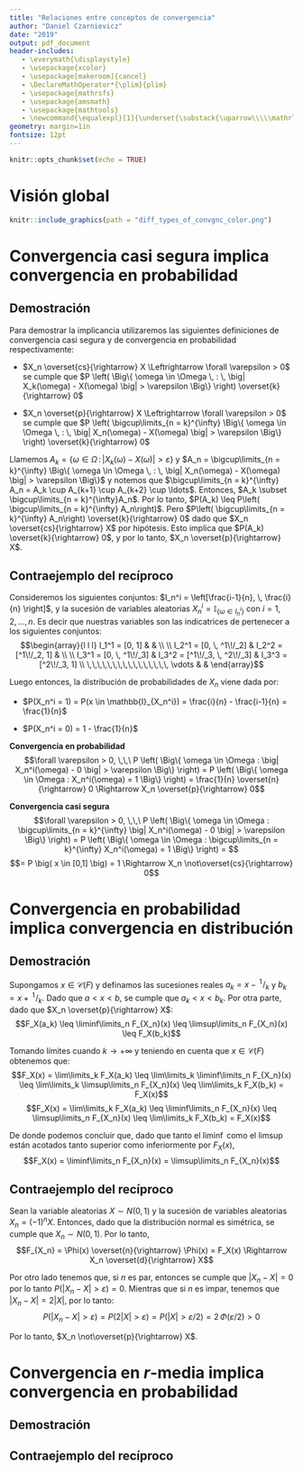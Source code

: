 ```yaml
---
title: "Relaciones entre conceptos de convergencia"
author: "Daniel Czarnievicz"
date: "2019"
output: pdf_document
header-includes:
   - \everymath{\displaystyle}
   - \usepackage{xcolor}
   - \usepackage[makeroom]{cancel}
   - \DeclareMathOperator*{\plim}{plim}
   - \usepackage{mathrsfs}
   - \usepackage{amsmath}
   - \usepackage{mathtools}
   - \newcommand{\equalexpl}[1]{\underset{\substack{\uparrow\\\\\mathrlap{\text{\hspace{-2em}#1}}}}{\approx}}
geometry: margin=1in
fontsize: 12pt
---
```


```r
knitr::opts_chunk$set(echo = TRUE)
```

# Visión global

```r
knitr::include_graphics(path = "diff_types_of_convgnc_color.png")
```


# Convergencia casi segura implica convergencia en probabilidad

## Demostración

Para demostrar la implicancia utilizaremos las siguientes definiciones de convergencia casi segura y de convergencia en probabilidad respectivamente:

- $X_n \overset{cs}{\rightarrow} X \Leftrightarrow \forall \varepsilon > 0$ se cumple que $P \left( \Big\{ \omega \in \Omega \, : \, \big| X_k(\omega) - X(\omega) \big| > \varepsilon \Big\} \right) \overset{k}{\rightarrow} 0$  

- $X_n \overset{p}{\rightarrow} X \Leftrightarrow \forall \varepsilon > 0$ se cumple que $P \left( \bigcup\limits_{n = k}^{\infty} \Big\{ \omega \in \Omega \, : \, \big| X_n(\omega) - X(\omega) \big| > \varepsilon \Big\} \right) \overset{k}{\rightarrow} 0$  

Llamemos $A_k = \Big\{ \omega \in \Omega \, : \, \big| X_k(\omega) - X(\omega) \big| > \varepsilon \Big\}$ y $A_n = \bigcup\limits_{n = k}^{\infty} \Big\{ \omega \in \Omega \, : \, \big| X_n(\omega) - X(\omega) \big| > \varepsilon \Big\}$ y notemos que $\bigcup\limits_{n = k}^{\infty} A_n = A_k \cup A_{k+1} \cup A_{k+2} \cup \ldots$. Entonces, $A_k \subset \bigcup\limits_{n = k}^{\infty}A_n$. Por lo tanto, $P(A_k) \leq P\left( \bigcup\limits_{n = k}^{\infty} A_n\right)$. Pero $P\left( \bigcup\limits_{n = k}^{\infty} A_n\right) \overset{k}{\rightarrow} 0$ dado que $X_n \overset{cs}{\rightarrow} X$ por hipótesis. Esto implica que $P(A_k) \overset{k}{\rightarrow} 0$, y por lo tanto, $X_n \overset{p}{\rightarrow} X$.

## Contraejemplo del recíproco

Consideremos los siguientes conjuntos: $I_n^i = \left[\frac{i-1}{n}, \, \frac{i}{n} \right]$, y la sucesión de variables aleatorias $X_n^i = \mathbb{I}_{ \{ \omega \in I_n^i \}}$ con $i = 1, 2, \ldots, n$. Es decir que nuestras variables son las indicatrices de pertenecer a los siguientes conjuntos:
$$\begin{array}{l l l}
I_1^1 = [0, 1] & & \\ \\
I_2^1 = [0, \, ^1\!/_2] & I_2^2 = [^1\!/_2, 1] & \\ \\
I_3^1 = [0, \, ^1\!/_3] & I_3^2 = [^1\!/_3, \, ^2\!/_3] & I_3^3 = [^2\!/_3, 1] \\
\,\,\,\,\,\,\,\,\,\,\,\,\,\,\,\, \vdots & & 
\end{array}$$

Luego entonces, la distribución de probabilidades de $X_n$ viene dada por:

- $P(X_n^i = 1) = P(x \in \mathbb{I}_{X_n^i}) = \frac{i}{n} - \frac{i-1}{n} = \frac{1}{n}$  

- $P(X_n^i = 0) = 1 - \frac{1}{n}$

\vspace{0.3cm}

**Convergencia en probabilidad**
$$\forall \varepsilon > 0, \,\,\ P \left( \Big\{ \omega \in \Omega : \big| X_n^i(\omega) - 0 \big| > \varepsilon \Big\} \right) = P \left( \Big\{ \omega \in \Omega : X_n^i(\omega) = 1 \Big\} \right) = \frac{1}{n} \overset{n}{\rightarrow} 0 \Rightarrow X_n \overset{p}{\rightarrow} 0$$

\vspace{0.3cm}

**Convergencia casi segura**
$$\forall \varepsilon > 0, \,\,\ P \left( \Big\{ \omega \in \Omega : \bigcup\limits_{n = k}^{\infty} \big| X_n^i(\omega) - 0 \big| > \varepsilon \Big\} \right) = P \left( \Big\{ \omega \in \Omega : \bigcup\limits_{n = k}^{\infty} X_n^i(\omega) = 1 \Big\} \right) = $$
$$= P \big( x \in [0,1] \big) = 1 \Rightarrow X_n \not\overset{cs}{\rightarrow} 0$$

\newpage

# Convergencia en probabilidad implica convergencia en distribución

## Demostración

Supongamos $x \in \mathscr{C}(F)$ y definamos las sucesiones reales $a_k = x - \,^1\!/_k$ y $b_k = x + \,^1\!/_k$. Dado que $a < x < b$, se cumple que $a_k < x < b_k$. Por otra parte, dado que $X_n \overset{p}{\rightarrow} X$:
$$F_X(a_k) \leq \liminf\limits_n F_{X_n}(x) \leq \limsup\limits_n F_{X_n}(x) \leq F_X(b_k)$$

Tomando límites cuando $k \rightarrow +\infty$ y teniendo en cuenta que $x \in \mathscr{C}(F)$ obtenemos que:
$$F_X(x) = \lim\limits_k F_X(a_k) \leq \lim\limits_k \liminf\limits_n F_{X_n}(x) \leq \lim\limits_k \limsup\limits_n F_{X_n}(x) \leq \lim\limits_k F_X(b_k) = F_X(x)$$
$$F_X(x) = \lim\limits_k F_X(a_k) \leq \liminf\limits_n F_{X_n}(x) \leq \limsup\limits_n F_{X_n}(x) \leq \lim\limits_k F_X(b_k) = F_X(x)$$

De donde podemos concluir que, dado que tanto el $\liminf$ como el $\limsup$ están acotados tanto superior como inferiormente por $F_X(x)$,
$$F_X(x) = \liminf\limits_n F_{X_n}(x) = \limsup\limits_n F_{X_n}(x)$$

## Contraejemplo del recíproco

Sean la variable aleatorias $X \sim N(0,1)$ y la sucesión de variables aleatorias $X_n = (-1)^n X$. Entonces, dado que la distribución normal es simétrica, se cumple que $X_n \sim N(0,1)$. Por lo tanto, 
$$F_{X_n} = \Phi(x) \overset{n}{\rightarrow} \Phi(x) = F_X(x) \Rightarrow X_n \overset{d}{\rightarrow} X$$

Por otro lado tenemos que, si $n$ es par, entonces se cumple que $|X_n - X| = 0$ por lo tanto $P(|X_n - X| > \varepsilon) = 0$. Mientras que si $n$ es impar, tenemos que $|X_n - X| = 2|X|$, por lo tanto:
$$P(|X_n - X| > \varepsilon) = P(2|X| > \varepsilon) = P(|X| > \varepsilon / 2) = 2 \, \Phi(\varepsilon/2) > 0$$

Por lo tanto, $X_n \not\overset{p}{\rightarrow} X$.

# Convergencia en $r$-media implica convergencia en probabilidad

## Demostración



## Contraejemplo del recíproco



